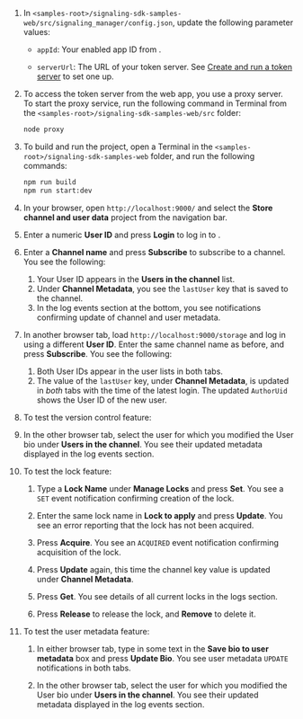 <PlatformWrapper platform="web">

1. In `<samples-root>/signaling-sdk-samples-web/src/signaling_manager/config.json`, update the following parameter values:

    * `appId`: Your <Vpd k="NAME" /> enabled app ID from <Link target="_blank" to="{{global.AGORA_CONSOLE_URL}}"><Vg k="CONSOLE" /></Link>.

    * `serverUrl`: The URL of your token server. See [Create and run a token server](../get-started/authentication-workflow#create-and-run-a-token-server) to set one up.


1. To access the token server from the web app, you use a proxy server. To start the proxy service, run the following command in Terminal from the `<samples-root>/signaling-sdk-samples-web/src` folder:

    ```bash
    node proxy
    ```

1. To build and run the project, open a Terminal in the `<samples-root>/signaling-sdk-samples-web` folder, and run the following commands:

    ``` bash
    npm run build
    npm run start:dev
    ```

1. In your browser, open `http://localhost:9000/` and select the **Store channel and user data** project from the navigation bar.

1. Enter a numeric **User ID** and press **Login** to log in to <Vg k="MESS" />.

1. Enter a **Channel name** and press **Subscribe** to subscribe to a channel. You see the following:

    1. Your User ID appears in the **Users in the channel** list.
    1. Under **Channel Metadata**, you see the `lastUser` key that is saved to the channel.
    1. In the log events section at the bottom, you see notifications confirming update of channel and user metadata.  

1. In another browser tab, load `http://localhost:9000/storage` and log in using a different **User ID**. Enter the same channel name as before, and press **Subscribe**. You see the following:

    1. Both User IDs appear in the user lists in both tabs.
    1. The value of the `lastUser` key, under **Channel Metadata**, is updated in *both* tabs with the time of the latest login. The updated `AuthorUid` shows the User ID of the new user.

1. To test the version control feature:

1. In the other browser tab, select the user for which you modified the User bio under **Users in the channel**. You see their updated metadata displayed in the log events section.

1. To test the lock feature:

    1. Type a **Lock Name** under **Manage Locks** and press **Set**. You see a `SET` event notification confirming creation of the lock.

    1. Enter the same lock name in **Lock to apply** and press **Update**. You see an error reporting that the lock has not been acquired.

    1. Press **Acquire**. You see an `ACQUIRED` event notification confirming acquisition of the lock. 
    
    1. Press **Update** again, this time the channel key value is updated under **Channel Metadata**.

    1. Press **Get**. You see details of all current locks in the logs section.

    1. Press **Release** to release the lock, and **Remove** to delete it.

1. To test the user metadata feature:

    1. In either browser tab, type in some text in the **Save bio to user metadata** box and press **Update Bio**. You see user metadata `UPDATE` notifications in both tabs.

    1. In the other browser tab, select the user for which you modified the User bio under **Users in the channel**. You see their updated metadata displayed in the log events section.

</PlatformWrapper>